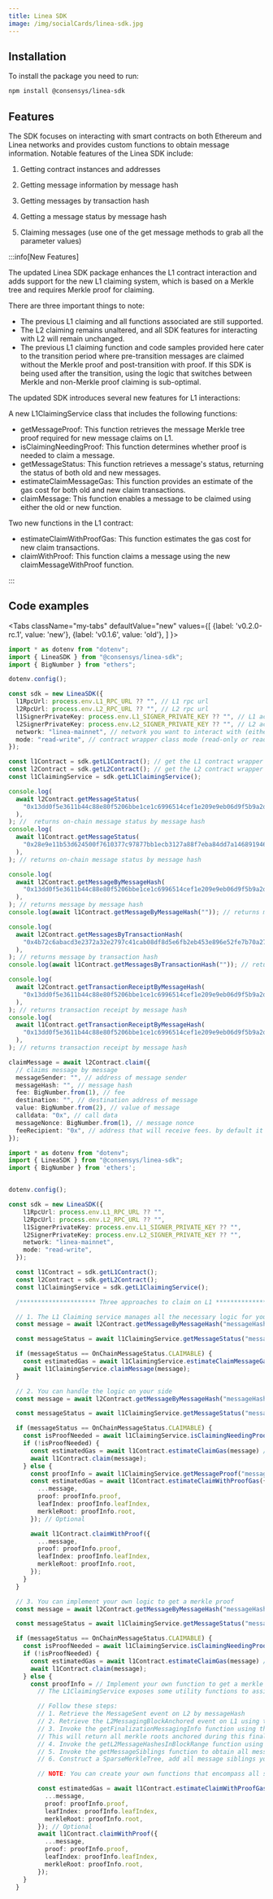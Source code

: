 ```yaml
---
title: Linea SDK
image: /img/socialCards/linea-sdk.jpg
---
```


## Installation

To install the package you need to run:

```bash
npm install @consensys/linea-sdk
```

## Features

The SDK focuses on interacting with smart contracts on both Ethereum and Linea networks and provides custom functions to obtain message information. Notable features of the Linea SDK include:

1.  Getting contract instances and addresses

2.  Getting message information by message hash

3.  Getting messages by transaction hash

4.  Getting a message status by message hash

5.  Claiming messages (use one of the get message methods to grab all the parameter values)

:::info[New Features]

The updated Linea SDK package enhances the L1 contract interaction and adds support for the new L1 claiming system, which is based on a Merkle tree and requires Merkle proof for claiming.

There are three important things to note:

- The previous L1 claiming and all functions associated are still supported.
- The L2 claiming remains unaltered, and all SDK features for interacting with L2 will remain unchanged.
- The previous L1 claiming function and code samples provided here cater to the transition period where pre-transition messages are claimed without the Merkle proof and post-transition with proof. If this SDK is being used after the transition, using the logic that switches between Merkle and non-Merkle proof claiming is sub-optimal.

The updated SDK introduces several new features for L1 interactions:

A new L1ClaimingService class that includes the following functions:

- getMessageProof: This function retrieves the message Merkle tree proof required for new message claims on L1.
- isClaimingNeedingProof: This function determines whether proof is needed to claim a message.
- getMessageStatus: This function retrieves a message's status, returning the status of both old and new messages.
- estimateClaimMessageGas: This function provides an estimate of the gas cost for both old and new claim transactions.
- claimMessage: This function enables a message to be claimed using either the old or new function.

Two new functions in the L1 contract:

- estimateClaimWithProofGas: This function estimates the gas cost for new claim transactions.
- claimWithProof: This function claims a message using the new claimMessageWithProof function.

:::

## Code examples


<Tabs className="my-tabs" defaultValue="new" values={[ {label: 'v0.2.0-rc.1', value: 'new'}, {label: 'v0.1.6', value: 'old'}, ] }> <TabItem value="old">

```typescript
import * as dotenv from "dotenv";
import { LineaSDK } from "@consensys/linea-sdk";
import { BigNumber } from "ethers";

dotenv.config();

const sdk = new LineaSDK({
  l1RpcUrl: process.env.L1_RPC_URL ?? "", // L1 rpc url
  l2RpcUrl: process.env.L2_RPC_URL ?? "", // L2 rpc url
  l1SignerPrivateKey: process.env.L1_SIGNER_PRIVATE_KEY ?? "", // L1 account private key (optional if you use mode = read-only)
  l2SignerPrivateKey: process.env.L2_SIGNER_PRIVATE_KEY ?? "", // L2 account private key (optional if you use mode = read-only)
  network: "linea-mainnet", // network you want to interact with (either linea-mainnet or linea-sepolia)
  mode: "read-write", // contract wrapper class mode (read-only or read-write), read-only: only read contracts state, read-write: read contracts state and claim messages
});

const l1Contract = sdk.getL1Contract(); // get the L1 contract wrapper instance
const l2Contract = sdk.getL2Contract(); // get the L2 contract wrapper instance
const l1ClaimingService = sdk.getL1ClaimingService();

console.log(
  await l2Contract.getMessageStatus(
    "0x13dd0f5e3611b44c88e80f5206bbe1ce1c6996514cef1e209e9eb06d9f5b9a2d",
  ),
); //  returns on-chain message status by message hash
console.log(
  await l1Contract.getMessageStatus(
    "0x28e9e11b53d624500f7610377c97877bb1ecb3127a88f7eba84dd7a146891946",
  ),
); // returns on-chain message status by message hash

console.log(
  await l2Contract.getMessageByMessageHash(
    "0x13dd0f5e3611b44c88e80f5206bbe1ce1c6996514cef1e209e9eb06d9f5b9a2d",
  ),
); // returns message by message hash
console.log(await l1Contract.getMessageByMessageHash("")); // returns message by message hash

console.log(
  await l2Contract.getMessagesByTransactionHash(
    "0x4b72c6abacd3e2372a32e2797c41cab08df8d5e6fb2eb453e896e52fe7b70a27",
  ),
); // returns message by transaction hash
console.log(await l1Contract.getMessagesByTransactionHash("")); // returns message by transaction hash

console.log(
  await l2Contract.getTransactionReceiptByMessageHash(
    "0x13dd0f5e3611b44c88e80f5206bbe1ce1c6996514cef1e209e9eb06d9f5b9a2d",
  ),
); // returns transaction receipt by message hash
console.log(
  await l1Contract.getTransactionReceiptByMessageHash(
    "0x13dd0f5e3611b44c88e80f5206bbe1ce1c6996514cef1e209e9eb06d9f5b9a2d",
  ),
); // returns transaction receipt by message hash

claimMessage = await l2Contract.claim({
  // claims message by message
  messageSender: "", // address of message sender
  messageHash: "", // message hash
  fee: BigNumber.from(1), // fee
  destination: "", // destination address of message
  value: BigNumber.from(2), // value of message
  calldata: "0x", // call data
  messageNonce: BigNumber.from(1), // message nonce
  feeRecipient: "0x", // address that will receive fees. by default it is the message sender
});
```

</TabItem> <TabItem value="new">

```typescript
import * as dotenv from "dotenv";
import { LineaSDK } from "@consensys/linea-sdk";
import { BigNumber } from 'ethers';


dotenv.config();

const sdk = new LineaSDK({
    l1RpcUrl: process.env.L1_RPC_URL ?? "",
    l2RpcUrl: process.env.L2_RPC_URL ?? "",
    l1SignerPrivateKey: process.env.L1_SIGNER_PRIVATE_KEY ?? "",
    l2SignerPrivateKey: process.env.L2_SIGNER_PRIVATE_KEY ?? "",
    network: "linea-mainnet",
    mode: "read-write",
  });

  const l1Contract = sdk.getL1Contract();
  const l2Contract = sdk.getL2Contract();
  const l1ClaimingService = sdk.getL1ClaimingService();

  /********************* Three approaches to claim on L1 *********************/

  // 1. The L1 Claiming service manages all the necessary logic for you.
  const message = await l2Contract.getMessageByMessageHash("messageHash");

  const messageStatus = await l1ClaimingService.getMessageStatus("messageHash");

  if (messageStatus == OnChainMessageStatus.CLAIMABLE) {
    const estimatedGas = await l1ClaimingService.estimateClaimMessageGas(message); // Optional
    await l1ClaimingService.claimMessage(message);
  }

  // 2. You can handle the logic on your side
  const message = await l2Contract.getMessageByMessageHash("messageHash");

  const messageStatus = await l1ClaimingService.getMessageStatus("messageHash");

  if (messageStatus == OnChainMessageStatus.CLAIMABLE) {
    const isProofNeeded = await l1ClaimingService.isClaimingNeedingProof("messageHash");
    if (!isProofNeeded) {
      const estimatedGas = await l1Contract.estimateClaimGas(message) // Optional
      await l1Contract.claim(message);
    } else {
      const proofInfo = await l1ClaimingService.getMessageProof("messageHash");
      const estimatedGas = await l1Contract.estimateClaimWithProofGas({
        ...message,
        proof: proofInfo.proof,
        leafIndex: proofInfo.leafIndex,
        merkleRoot: proofInfo.root,
      }); // Optional

      await l1Contract.claimWithProof({
        ...message,
        proof: proofInfo.proof,
        leafIndex: proofInfo.leafIndex,
        merkleRoot: proofInfo.root,
      });
    }
  }

  // 3. You can implement your own logic to get a merkle proof
  const message = await l2Contract.getMessageByMessageHash("messageHash");

  const messageStatus = await l1ClaimingService.getMessageStatus("messageHash");

  if (messageStatus == OnChainMessageStatus.CLAIMABLE) {
    const isProofNeeded = await l1ClaimingService.isClaimingNeedingProof("messageHash");
    if (!isProofNeeded) {
      const estimatedGas = await l1Contract.estimateClaimGas(message) // Optional
      await l1Contract.claim(message);
    } else {
      const proofInfo = // Implement your own function to get a merkle proof
        // The L1ClaimingService exposes some utility functions to assist you: getFinalizationMessagingInfo, getL2MessageHashesInBlockRange, getMessageSiblings

        // Follow these steps:
        // 1. Retrieve the MessageSent event on L2 by messageHash
        // 2. Retrieve the L2MessagingBlockAnchored event on L1 using the MessageSent.blockNumber you acquired in step 1. This is used to get the finalization transaction hash where the L2 block number associated with your message has been finalized.
        // 3. Invoke the getFinalizationMessagingInfo function using the L2MessagingBlockAnchored.transactionHash you obtained in step 2.
        // This will return all merkle roots anchored during this finalization transaction, the depth of trees, and the first and the last L2 block containing messages finalized on L1 in this transaction.
        // 4. Invoke the getL2MessageHashesInBlockRange function using the first and last L2 block number that you obtained in step 3. This will return all l2 messages hashes in this L2 block range.
        // 5. Invoke the getMessageSiblings function to obtain all message siblings
        // 6. Construct a SparseMerkleTree, add all message siblings you obtained at step 5 to the tree, and return a merkle proof

        // NOTE: You can create your own functions that encompass all steps. Utility functions are merely provided as a helper.

        const estimatedGas = await l1Contract.estimateClaimWithProofGas({
          ...message,
          proof: proofInfo.proof,
          leafIndex: proofInfo.leafIndex,
          merkleRoot: proofInfo.root,
        }); // Optional
        await l1Contract.claimWithProof({
          ...message,
          proof: proofInfo.proof,
          leafIndex: proofInfo.leafIndex,
          merkleRoot: proofInfo.root,
        });
    }
  }


```

</TabItem> </Tabs>
